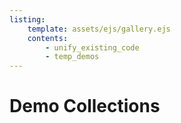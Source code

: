 ```yaml
---
listing: 
    template: assets/ejs/gallery.ejs
    contents:
        - unify_existing_code
        - temp_demos
---
```


# Demo Collections
